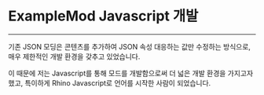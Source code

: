 # ExampleMod Javascript 개발

---

기존 JSON 모딩은 콘텐츠를 추가하여 JSON 속성 대응하는 값만 수정하는 방식으로, 매우 제한적인 개발 환경을 갖추고 있었습니다.

이 때문에 저는 Javascript를 통해 모드를 개발함으로써 더 넓은 개발 환경을 가지고자 했고, 특이하게 Rhino Javascript로 언어를 시작한 사람이 되었습니다.

<RepoCard username="sharlottes" repository="exampleMod" />
